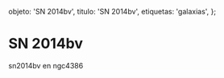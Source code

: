 
  objeto: 'SN 2014bv',
  titulo: 'SN 2014bv',
  etiquetas: 'galaxias',
};

# SN 2014bv

<Imagen
  src="registro/sn2014-bv_20140714_1_sn2014bv_20140714_i88-copia.jpg"
  fecha="20140714"
/>

sn2014bv en ngc4386